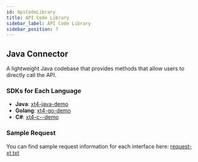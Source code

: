 ```yaml
---
id: ApiCodeLibrary
title: API Code Library
sidebar_label: API Code Library
sidebar_position: 7
---
```


## Java Connector

A lightweight Java codebase that provides methods that allow users to directly call the API.

### SDKs for Each Language

- **Java**: [xt4-java-demo](https://github.com/xt-com/xt4-java-demo)
- **Golang**: [xt4-go-demo](https://github.com/xt-com/xt4-go-demo)
- **C#**: [xt4-c--demo](https://github.com/xt-com/xt4-c--demo)

### Sample Request

You can find sample request information for each interface here: [request-xt.txt](https://github.com/xt-com/xt4-request-demo/blob/master/request-xt.txt)
